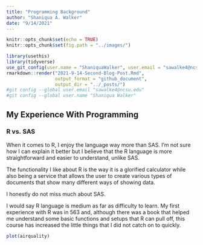 ```yaml
---
title: "Programming Background"
author: "Shaniqua A. Walker"
date: "9/14/2021"
---
```


```r
knitr::opts_chunk$set(echo = TRUE)
knitr::opts_chunk$set(fig.path = "../images/")
```

```r
library(usethis)
library(tidyverse)
use_git_config(user.name = "ShaniquaWalker", user.email = "sawalke4@ncsu.edu")
rmarkdown::render("2021-9-14-Second-Blog-Post.Rmd", 
                  output_format = "github_document", 
                  output_dir = "../_posts/")
#git config --global user.email "sawalke4@ncsu.edu"
#git config --global user.name "Shaniqua Walker"
```

## My Experience With Programming

### R vs. SAS
When it comes to R, I enjoy the language way more than SAS. I'm not sure how I can explain it better but I believe that the R language is more straightforward and easier to understand, unlike SAS. 

The functionality I like about R is the way it is a glorified calculator while also being a service that allows the user to create various types of documents that show many different ways of showing data. 

I honestly do not miss much about SAS.

I would say R language is medium as far as difficulty to learn. My first experience with R was in 563 and, although there was a book that helped me understand some basic functions and setups that R can pull off, this course has increased the little things that I did not catch on to quickly.

```r
plot(airquality)
```
